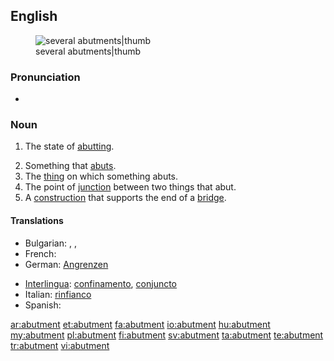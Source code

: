 ==English==
[[Image:Abutments (PSF).png|several abutments|thumb]]

===Pronunciation===
* {{IPA|/ə'bʌtmənt/}}

===Noun===
{{en-noun}}

# {{especially|of an object}} The state of [[abutting]].
# Something that [[abut]]s.
# The [[thing]] on which something abuts.
# The point of [[junction]] between two things that abut.
# A [[construction]] that supports the end of a [[bridge]].

====Translations====
{{trans-top|state of abutting}}
* Bulgarian: {{t|bg|межда}},  {{t+|bg|граница}},  {{t|bg|допирна точка}}
* French: {{t+|fr|butée}}
* German: [[Angrenzen]]
{{trans-mid}}
* [[Interlingua]]: [[confinamento]], [[conjuncto]]
* Italian: [[rinfianco]]
* Spanish: {{t-|es|estribo}}
{{trans-bottom}}

[[ar:abutment]]
[[et:abutment]]
[[fa:abutment]]
[[io:abutment]]
[[hu:abutment]]
[[my:abutment]]
[[pl:abutment]]
[[fi:abutment]]
[[sv:abutment]]
[[ta:abutment]]
[[te:abutment]]
[[tr:abutment]]
[[vi:abutment]]